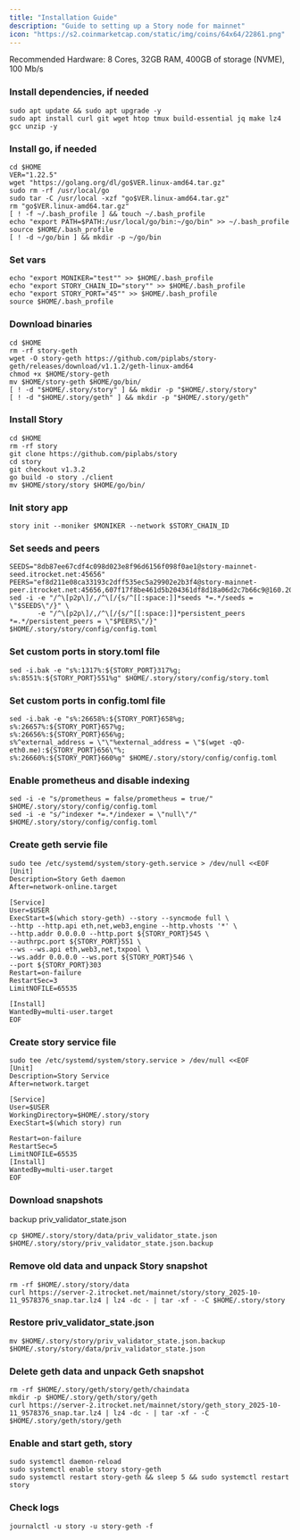 ```yaml
---
title: "Installation Guide"
description: "Guide to setting up a Story node for mainnet"
icon: "https://s2.coinmarketcap.com/static/img/coins/64x64/22861.png"
---
```


Recommended Hardware: 8 Cores, 32GB RAM, 400GB of storage (NVME), 100 Mb/s

### Install dependencies, if needed

```shellscript
sudo apt update && sudo apt upgrade -y
sudo apt install curl git wget htop tmux build-essential jq make lz4 gcc unzip -y
```

### Install go, if needed

```shellscript
cd $HOME
VER="1.22.5"
wget "https://golang.org/dl/go$VER.linux-amd64.tar.gz"
sudo rm -rf /usr/local/go
sudo tar -C /usr/local -xzf "go$VER.linux-amd64.tar.gz"
rm "go$VER.linux-amd64.tar.gz"
[ ! -f ~/.bash_profile ] && touch ~/.bash_profile
echo "export PATH=$PATH:/usr/local/go/bin:~/go/bin" >> ~/.bash_profile
source $HOME/.bash_profile
[ ! -d ~/go/bin ] && mkdir -p ~/go/bin
```

### Set vars

```shellscript
echo "export MONIKER="test"" >> $HOME/.bash_profile
echo "export STORY_CHAIN_ID="story"" >> $HOME/.bash_profile
echo "export STORY_PORT="45"" >> $HOME/.bash_profile
source $HOME/.bash_profile
```

### Download binaries

```shellscript
cd $HOME
rm -rf story-geth
wget -O story-geth https://github.com/piplabs/story-geth/releases/download/v1.1.2/geth-linux-amd64
chmod +x $HOME/story-geth
mv $HOME/story-geth $HOME/go/bin/
[ ! -d "$HOME/.story/story" ] && mkdir -p "$HOME/.story/story"
[ ! -d "$HOME/.story/geth" ] && mkdir -p "$HOME/.story/geth"
```

### Install Story

```shellscript
cd $HOME
rm -rf story
git clone https://github.com/piplabs/story
cd story
git checkout v1.3.2
go build -o story ./client 
mv $HOME/story/story $HOME/go/bin/
```

### Init story app

```shellscript
story init --moniker $MONIKER --network $STORY_CHAIN_ID
```

### Set seeds and peers

```shellscript
SEEDS="8db87ee67cdf4c098d023e8f96d6156f098f0ae1@story-mainnet-seed.itrocket.net:45656"
PEERS="ef8d211e08ca33193c2dff535ec5a29902e2b3f4@story-mainnet-peer.itrocket.net:45656,607f17f8be461d5b204361df8d18a06d2c7b66c9@160.202.131.55:26656,249de5c0085eb175da6ad7031f96bfc3ad751e33@79.137.98.193:26656,f8eeca47cb53dc205d38097263d5d856250f6c62@79.127.227.195:59456,22684dfc5f64dc355a1c68d0e4f7472d208caef9@95.216.243.177:26656,00c352502067a0fe98d58fc06248ff6b93bb3ce8@57.129.86.7:26656,4761ef729f12b80b3652edd26bd45734b5ff4515@51.15.15.160:26656,9502b8634fdafa3193ad97921ebd65b0af602276@91.210.101.131:26656,d76ffa2efbdbc07ab9085979895d164d000f876b@15.235.50.120:20038,994fb7310f08e2c3b75e953031f0fedca0c5a0bc@74.118.140.190:26656,e4656f3eea64c17c216f8a88501d8b277081c49d@168.119.10.134:26656,a2a794dc81a98e47366ab3fa3b5f5663388b371e@188.40.102.137:58656"
sed -i -e "/^\[p2p\]/,/^\[/{s/^[[:space:]]*seeds *=.*/seeds = \"$SEEDS\"/}" \
       -e "/^\[p2p\]/,/^\[/{s/^[[:space:]]*persistent_peers *=.*/persistent_peers = \"$PEERS\"/}" $HOME/.story/story/config/config.toml
```

### Set custom ports in story.toml file

```shellscript
sed -i.bak -e "s%:1317%:${STORY_PORT}317%g;
s%:8551%:${STORY_PORT}551%g" $HOME/.story/story/config/story.toml
```

### Set custom ports in config.toml file

```shellscript
sed -i.bak -e "s%:26658%:${STORY_PORT}658%g;
s%:26657%:${STORY_PORT}657%g;
s%:26656%:${STORY_PORT}656%g;
s%^external_address = \"\"%external_address = \"$(wget -qO- eth0.me):${STORY_PORT}656\"%;
s%:26660%:${STORY_PORT}660%g" $HOME/.story/story/config/config.toml
```

### Enable prometheus and disable indexing

```shellscript
sed -i -e "s/prometheus = false/prometheus = true/" $HOME/.story/story/config/config.toml
sed -i -e "s/^indexer *=.*/indexer = \"null\"/" $HOME/.story/story/config/config.toml
```

### Create geth servie file

```shellscript
sudo tee /etc/systemd/system/story-geth.service > /dev/null <<EOF
[Unit]
Description=Story Geth daemon
After=network-online.target

[Service]
User=$USER
ExecStart=$(which story-geth) --story --syncmode full \
--http --http.api eth,net,web3,engine --http.vhosts '*' \
--http.addr 0.0.0.0 --http.port ${STORY_PORT}545 \
--authrpc.port ${STORY_PORT}551 \
--ws --ws.api eth,web3,net,txpool \
--ws.addr 0.0.0.0 --ws.port ${STORY_PORT}546 \
--port ${STORY_PORT}303
Restart=on-failure
RestartSec=3
LimitNOFILE=65535

[Install]
WantedBy=multi-user.target
EOF
```

### Create story service file

```shellscript
sudo tee /etc/systemd/system/story.service > /dev/null <<EOF
[Unit]
Description=Story Service
After=network.target

[Service]
User=$USER
WorkingDirectory=$HOME/.story/story
ExecStart=$(which story) run

Restart=on-failure
RestartSec=5
LimitNOFILE=65535
[Install]
WantedBy=multi-user.target
EOF
```

### Download snapshots

backup priv_validator_state.json

```shellscript
cp $HOME/.story/story/data/priv_validator_state.json $HOME/.story/story/priv_validator_state.json.backup
```

### Remove old data and unpack Story snapshot

```shellscript
rm -rf $HOME/.story/story/data
curl https://server-2.itrocket.net/mainnet/story/story_2025-10-11_9578376_snap.tar.lz4 | lz4 -dc - | tar -xf - -C $HOME/.story/story
```

### Restore priv_validator_state.json

```shellscript
mv $HOME/.story/story/priv_validator_state.json.backup $HOME/.story/story/data/priv_validator_state.json
```

### Delete geth data and unpack Geth snapshot

```shellscript
rm -rf $HOME/.story/geth/story/geth/chaindata
mkdir -p $HOME/.story/geth/story/geth
curl https://server-2.itrocket.net/mainnet/story/geth_story_2025-10-11_9578376_snap.tar.lz4 | lz4 -dc - | tar -xf - -C $HOME/.story/geth/story/geth
```

### Enable and start geth, story

```shellscript
sudo systemctl daemon-reload
sudo systemctl enable story story-geth
sudo systemctl restart story-geth && sleep 5 && sudo systemctl restart story
```

### Check logs

```shellscript
journalctl -u story -u story-geth -f
```